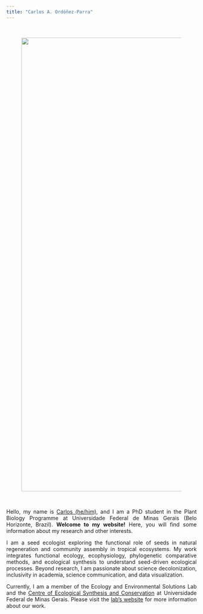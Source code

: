 ```yaml
---
title: "Carlos A. Ordóñez-Parra"
---
```


<br/>
<center>
<figure>
  <img src="Images/Figure11.JPG" width="1200"/>
</figure> 
</center>
<br/>

<div style="text-align: justify">
Hello, my name is [Carlos (he/him)](https://caordonezparra.github.io/about.html), and I am a PhD student in the Plant Biology Programme at Universidade Federal de Minas Gerais (Belo Horizonte, Brazil). **Welcome to my website!** Here, you will find some information about my research and other interests.

I am a seed ecologist exploring the functional role of seeds in natural regeneration and community assembly in tropical ecosystems. My work integrates functional ecology, ecophysiology, phylogenetic comparative methods, and ecological synthesis to understand seed-driven ecological processes. Beyond research, I am passionate about science decolonization, inclusivity in academia, science communication, and data visualization.

Currently, I am a member of the Ecology and Environmental Solutions Lab and the [Centre of Ecological Synthesis and Conservation](https://twitter.com/for_synthesis) at Universidade Federal de Minas Gerais. Please visit the [lab's website](https://eeslufmg.weebly.com/) for more information about our work.
</div>